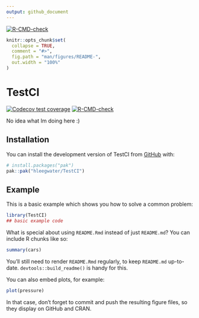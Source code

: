 ```yaml
---
output: github_document
---
```


<!-- README.md is generated from README.Rmd. Please edit that file -->

  <!-- badges: start -->
  [![R-CMD-check](https://github.com/hleegwater/TestCI/actions/workflows/R-CMD-check.yaml/badge.svg)](https://github.com/hleegwater/TestCI/actions/workflows/R-CMD-check.yaml)
  <!-- badges: end -->

```r
knitr::opts_chunk$set(
  collapse = TRUE,
  comment = "#>",
  fig.path = "man/figures/README-",
  out.width = "100%"
)
```

# TestCI

<!-- badges: start -->
[![Codecov test coverage](https://codecov.io/gh/hleegwater/TestCI/graph/badge.svg)](https://app.codecov.io/gh/hleegwater/TestCI)
[![R-CMD-check](https://github.com/hleegwater/TestCI/actions/workflows/R-CMD-check.yaml/badge.svg)](https://github.com/hleegwater/TestCI/actions/workflows/R-CMD-check.yaml)
<!-- badges: end -->

No idea what Im doing here :)

## Installation

You can install the development version of TestCI from [GitHub](https://github.com/) with:

``` r
# install.packages("pak")
pak::pak("hleegwater/TestCI")
```

## Example

This is a basic example which shows you how to solve a common problem:

```r
library(TestCI)
## basic example code
```

What is special about using `README.Rmd` instead of just `README.md`? You can include R chunks like so:

```r
summary(cars)
```

You'll still need to render `README.Rmd` regularly, to keep `README.md` up-to-date. `devtools::build_readme()` is handy for this.

You can also embed plots, for example:

```r
plot(pressure)
```

In that case, don't forget to commit and push the resulting figure files, so they display on GitHub and CRAN.
